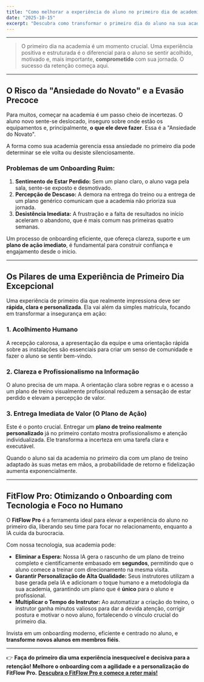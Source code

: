 ```yaml
---
title: "Como melhorar a experiência do aluno no primeiro dia de academia e eliminar a evasão precoce"
date: "2025-10-15"
excerpt: "Descubra como transformar o primeiro dia do aluno na sua academia em uma experiência memorável, eliminando a ansiedade do novato e garantindo uma retenção de longo prazo."
---
```


---

> O primeiro dia na academia é um momento crucial. Uma experiência positiva e estruturada é o diferencial para o aluno se sentir acolhido, motivado e, mais importante, **comprometido** com sua jornada. O sucesso da retenção começa aqui.

---

## O Risco da "Ansiedade do Novato" e a Evasão Precoce

Para muitos, começar na academia é um passo cheio de incertezas. O aluno novo sente-se deslocado, inseguro sobre onde estão os equipamentos e, principalmente, **o que ele deve fazer**. Essa é a "Ansiedade do Novato".

A forma como sua academia gerencia essa ansiedade no primeiro dia pode determinar se ele volta ou desiste silenciosamente.

### Problemas de um Onboarding Ruim:

1.  **Sentimento de Estar Perdido:** Sem um plano claro, o aluno vaga pela sala, sente-se exposto e desmotivado.
2.  **Percepção de Descaso:** A demora na entrega do treino ou a entrega de um plano genérico comunicam que a academia não prioriza sua jornada.
3.  **Desistência Imediata:** A frustração e a falta de resultados no início aceleram o abandono, que é mais comum nas primeiras quatro semanas.

Um processo de onboarding eficiente, que ofereça clareza, suporte e um **plano de ação imediato**, é fundamental para construir confiança e engajamento desde o início.

---

## Os Pilares de uma Experiência de Primeiro Dia Excepcional

Uma experiência de primeiro dia que realmente impressiona deve ser **rápida, clara e personalizada**. Ela vai além da simples matrícula, focando em transformar a insegurança em ação:

### 1. Acolhimento Humano
A recepção calorosa, a apresentação da equipe e uma orientação rápida sobre as instalações são essenciais para criar um senso de comunidade e fazer o aluno se sentir bem-vindo.

### 2. Clareza e Profissionalismo na Informação
O aluno precisa de um mapa. A orientação clara sobre regras e o acesso a um plano de treino visualmente profissional reduzem a sensação de estar perdido e elevam a percepção de valor.

### 3. Entrega Imediata de Valor (O Plano de Ação)
Este é o ponto crucial. Entregar um **plano de treino realmente personalizado** já no primeiro contato mostra profissionalismo e atenção individualizada. Ele transforma a incerteza em uma tarefa clara e executável.

Quando o aluno sai da academia no primeiro dia com um plano de treino adaptado às suas metas em mãos, a probabilidade de retorno e fidelização aumenta exponencialmente.

---

## FitFlow Pro: Otimizando o Onboarding com Tecnologia e Foco no Humano

O **FitFlow Pro** é a ferramenta ideal para elevar a experiência do aluno no primeiro dia, liberando seu time para focar no relacionamento, enquanto a IA cuida da burocracia.

Com nossa tecnologia, sua academia pode:

* **Eliminar a Espera:** Nossa IA gera o rascunho de um plano de treino completo e cientificamente embasado em **segundos**, permitindo que o aluno comece a treinar com direcionamento na mesma visita.
* **Garantir Personalização de Alta Qualidade:** Seus instrutores utilizam a base gerada pela IA e adicionam o toque humano e a metodologia da sua academia, garantindo um plano que é **único** para o aluno e profissional.
* **Multiplicar o Tempo do Instrutor:** Ao automatizar a criação do treino, o instrutor ganha minutos valiosos para dar a devida atenção, corrigir postura e motivar o novo aluno, fortalecendo o vínculo crucial do primeiro dia.

Invista em um onboarding moderno, eficiente e centrado no aluno, e **transforme novos alunos em membros fiéis**.

---

👉 **Faça do primeiro dia uma experiência inesquecível e decisiva para a retenção! Melhore o onboarding com a agilidade e a personalização do FitFlow Pro.**
[**Descubra o FitFlow Pro e comece a reter mais!**](https://www.fitflowpro.com.br/)